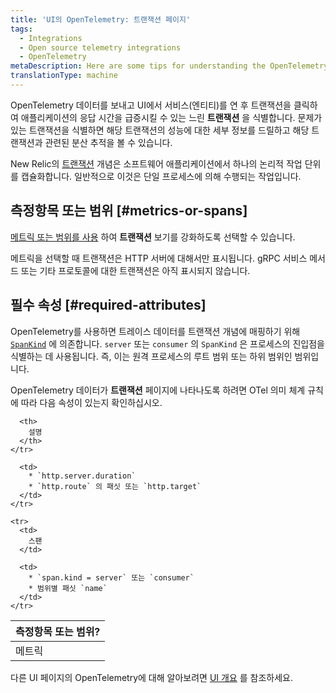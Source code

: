```yaml
---
title: 'UI의 OpenTelemetry: 트랜잭션 페이지'
tags:
  - Integrations
  - Open source telemetry integrations
  - OpenTelemetry
metaDescription: Here are some tips for understanding the OpenTelemetry Transactions page in the New Relic UI.
translationType: machine
---
```


OpenTelemetry 데이터를 보내고 UI에서 서비스(엔티티)를 연 후 트랜잭션을 클릭하여 애플리케이션의 응답 시간을 급증시킬 수 있는 느린 **트랜잭션** 을 식별합니다. 문제가 있는 트랜잭션을 식별하면 해당 트랜잭션의 성능에 대한 세부 정보를 드릴하고 해당 트랜잭션과 관련된 분산 추적을 볼 수 있습니다.

New Relic의 [트랜잭션](/docs/apm/transactions/intro-transactions/transactions-new-relic-apm#txn-defined) 개념은 소프트웨어 애플리케이션에서 하나의 논리적 작업 단위를 캡슐화합니다. 일반적으로 이것은 단일 프로세스에 의해 수행되는 작업입니다.

## 측정항목 또는 범위 [#metrics-or-spans]

[메트릭 또는 범위를 사용](https://docs.newrelic.com/docs/more-integrations/open-source-telemetry-integrations/opentelemetry/view-your-data/opentelemetry-find-entities/#metric-span-toggle) 하여 **트랜잭션** 보기를 강화하도록 선택할 수 있습니다.

<Callout variant="important">
  메트릭을 선택할 때 트랜잭션은 HTTP 서버에 대해서만 표시됩니다. gRPC 서비스 메서드 또는 기타 프로토콜에 대한 트랜잭션은 아직 표시되지 않습니다.
</Callout>

## 필수 속성 [#required-attributes]

OpenTelemetry를 사용하면 트레이스 데이터를 트랜잭션 개념에 매핑하기 위해 [`SpanKind`](https://github.com/open-telemetry/opentelemetry-specification/blob/main/specification/trace/api.md#spankind) 에 의존합니다. `server` 또는 `consumer` 의 `SpanKind` 은 프로세스의 진입점을 식별하는 데 사용됩니다. 즉, 이는 원격 프로세스의 루트 범위 또는 하위 범위인 범위입니다.

OpenTelemetry 데이터가 **트랜잭션** 페이지에 나타나도록 하려면 OTel 의미 체계 규칙에 따라 다음 속성이 있는지 확인하십시오.

<table>
  <thead>
    <tr>
      <th style={{ width: "200px" }}>
        측정항목 또는 범위?
      </th>

      <th>
        설명
      </th>
    </tr>
  </thead>

  <tbody>
    <tr>
      <td>
        메트릭
      </td>

      <td>
        * `http.server.duration`
        * `http.route` 의 패싯 또는 `http.target`
      </td>
    </tr>

    <tr>
      <td>
        스팬
      </td>

      <td>
        * `span.kind = server` 또는 `consumer`
        * 범위별 패싯 `name`
      </td>
    </tr>
  </tbody>
</table>

다른 UI 페이지의 OpenTelemetry에 대해 알아보려면 [UI 개요](/docs/more-integrations/open-source-telemetry-integrations/opentelemetry/view-your-data/opentelemetry-view-your-data) 를 참조하세요.